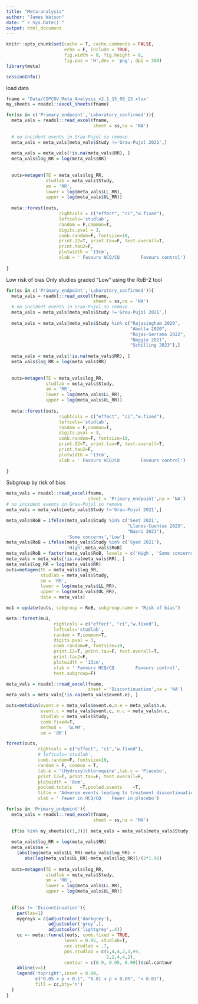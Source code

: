 ```yaml
---
title: "Meta-analysis"
author: "James Watson"
date: "`r Sys.Date()`"
output: html_document
---
```


```r
knitr::opts_chunk$set(cache = T, cache.comments = FALSE,
                      echo = F, include = TRUE, 
                      fig.width = 8, fig.height = 8,
                      fig.pos = 'H',dev = 'png', dpi = 300)
library(meta)
```

```r
sessionInfo()
```

load data
```r
fname = 'Data/COPCOV_Meta_Analysis_v2.1_15_08_23.xlsx'
my_sheets = readxl::excel_sheets(fname)
```



```r
for(ss in c('Primary_endpoint','Laboratory_confirmed')){
  meta_vals = readxl::read_excel(fname,
                                 sheet = ss,na = 'NA')
  
  # no incident events in Grau-Pujol so remove
  meta_vals = meta_vals[meta_vals$Study !='Grau-Pujol 2021',]
  
  meta_vals = meta_vals[!is.na(meta_vals$RR), ]
  meta_vals$log_RR = log(meta_vals$RR)
  
  
  outs=metagen(TE = meta_vals$log_RR, 
               studlab = meta_vals$Study,
               sm = 'RR',
               lower = log(meta_vals$LL_RR),
               upper = log(meta_vals$UL_RR))
  
  meta::forest(outs, 
                    rightcols = c("effect", "ci","w.fixed"),
                    leftcols='studlab',
                    random = F,common=T,
                    digits.pval = 3,
                    comb.random=F, fontsize=10,
                    print.I2=T, print.tau=F, test.overall=T,
                    print.tau2=F,
                    plotwidth = '13cm',
                    xlab = ' Favours HCQ/CQ        Favours control')
  
}
```


Low risk of bias
Only studies graded "Low" using the RoB-2 tool

```r
for(ss in c('Primary_endpoint','Laboratory_confirmed')){
  meta_vals = readxl::read_excel(fname,
                                 sheet = ss,na = 'NA')
  # no incident events in Grau-Pujol so remove
  meta_vals = meta_vals[meta_vals$Study !='Grau-Pujol 2021',]
  
  meta_vals = meta_vals[meta_vals$Study %in% c("Rajasingham 2020",
                                               "Abella 2020",
                                               "Rojas-Serrano 2022",
                                               "Naggie 2021",
                                               "Schilling 2023"),]
  
  meta_vals = meta_vals[!is.na(meta_vals$RR), ]
  meta_vals$log_RR = log(meta_vals$RR)
  
  
  outs=metagen(TE = meta_vals$log_RR, 
               studlab = meta_vals$Study,
               sm = 'RR',
               lower = log(meta_vals$LL_RR),
               upper = log(meta_vals$UL_RR))
  
  meta::forest(outs, 
                    rightcols = c("effect", "ci","w.fixed"),
                    leftcols='studlab',
                    random = F,common=T,
                    digits.pval = 3,
                    comb.random=F, fontsize=10,
                    print.I2=T, print.tau=F, test.overall=T,
                    print.tau2=F,
                    plotwidth = '13cm',
                    xlab = ' Favours HCQ/CQ        Favours control')
  
}
```


Subgroup by risk of bias

```r
meta_vals = readxl::read_excel(fname,
                               sheet = 'Primary_endpoint',na = 'NA')
# no incident events in Grau-Pujol so remove
meta_vals = meta_vals[meta_vals$Study !='Grau-Pujol 2021',]

meta_vals$RoB = ifelse(meta_vals$Study %in% c('Seet 2021',
                                              "Llanos-Cuentas 2023",
                                              "Nasri 2023"),
                       'Some concerns','Low')
meta_vals$RoB = ifelse(meta_vals$Study %in% c('Syed 2021'),
                       'High',meta_vals$RoB)
meta_vals$RoB = factor(meta_vals$RoB, levels = c('High', 'Some concerns', 'Low'))
meta_vals = meta_vals[!is.na(meta_vals$RR), ]
meta_vals$log_RR = log(meta_vals$RR)
outs=metagen(TE = meta_vals$log_RR, 
             studlab = meta_vals$Study,
             sm = 'RR',
             lower = log(meta_vals$LL_RR),
             upper = log(meta_vals$UL_RR),
             data = meta_vals)

mu1 = update(outs, subgroup = RoB, subgroup.name = "Risk of bias")

meta::forest(mu1, 
                  rightcols = c("effect", "ci","w.fixed"),
                  leftcols='studlab',
                  random = F,common=T,
                  digits.pval = 3,
                  comb.random=F, fontsize=10,
                  print.I2=T, print.tau=F, test.overall=T,
                  print.tau2=F,
                  plotwidth = '13cm',
                  xlab = ' Favours HCQ/CQ        Favours control',
                  test.subgroup=F)
```


```r
meta_vals = readxl::read_excel(fname,
                               sheet = 'Discontinuation',na = 'NA')
meta_vals = meta_vals[!is.na(meta_vals$event.e), ]

outs=metabin(event.e = meta_vals$event.e,n.e = meta_vals$n.e,
             event.c = meta_vals$event.c, n.c = meta_vals$n.c,
             studlab = meta_vals$Study,
             comb.fixed=T,
             method =  'GLMM',
             sm = 'OR')

forest(outs, 
            rightcols = c("effect", "ci","w.fixed"),
            # leftcols='studlab',
            comb.random=F, fontsize=10,
            random = F, common = T,
            lab.e = '(Hydroxy)chloroquine',lab.c = 'Placebo',
            print.I2=T, print.tau=F, test.overall=F,
            plotwidth = '8cm',
            pooled.totals	=T,pooled.events	=T,
            title = 'Adverse events leading to treatment discontinuation',
            xlab = ' Fewer in HCQ/CQ    Fewer in placebo')
```





```r
for(ss in 'Primary_endpoint'){
  meta_vals = readxl::read_excel(fname,
                                 sheet = ss,na = 'NA')
  
  if(ss %in% my_sheets[c(1,3)]) meta_vals = meta_vals[meta_vals$Study !='Grau-Pujol 2021',]
  
  meta_vals$log_RR = log(meta_vals$RR)
  meta_vals$se = 
    (abs(log(meta_vals$LL_RR)-meta_vals$log_RR) +
       abs(log(meta_vals$UL_RR)-meta_vals$log_RR))/(2*1.96)
  
  outs=metagen(TE = meta_vals$log_RR, 
               studlab = meta_vals$Study,
               sm = 'RR',
               lower = log(meta_vals$LL_RR),
               upper = log(meta_vals$UL_RR))
  
  
  if(ss != 'Discontinuation'){
    par(las=1)
    mygreys = c(adjustcolor('darkgrey'),
                adjustcolor('grey',),
                adjustcolor('lightgrey',.4))
    cc <- meta::funnel(outs, comb.fixed = TRUE,
                      level = 0.95, studlab=T,
                      cex.studlab = .7,
                      pos.studlab = c(1,4,4,2,3,#4,
                                      2,2,4,4,2),
                      contour = c(0.9, 0.95, 0.99))$col.contour
    abline(v=1)
    legend('topright',inset = 0.04,
           c("0.05 < p < 0.1", "0.01 < p < 0.05", "< 0.01"), 
           fill = cc,bty='n')
  }
}
```

